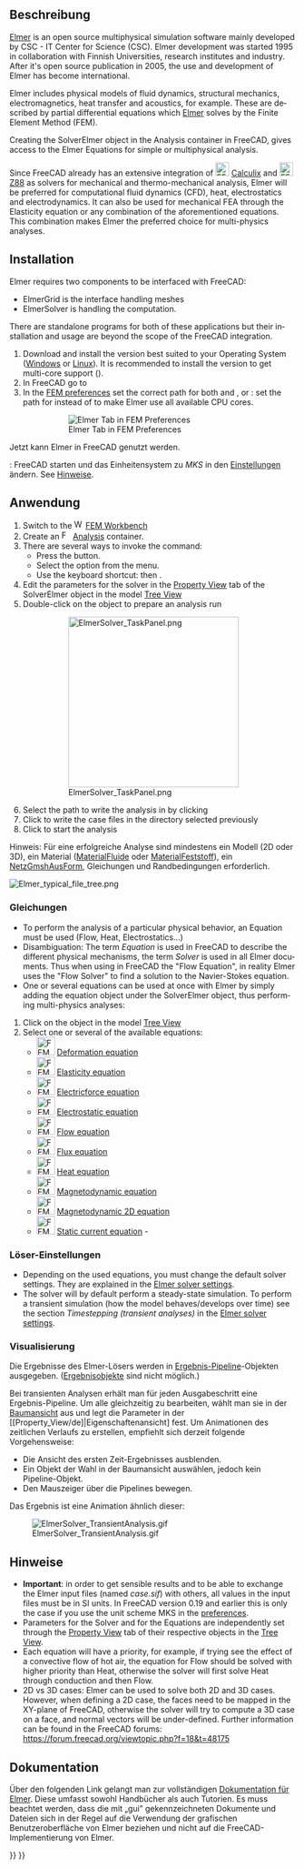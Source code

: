 <languages/>

{{Docnav/de
|[[FEM_SolverCalculixCcxtools/de|LöserCalculixCcxtools]]
|[[FEM_SolverMystran/de|LöserMystran]]
|[[FEM_Workbench/de|FEM]]
|IconL=FEM_SolverCalculixCcxtools.svg
|IconR=FEM_SolverMystran.svg
|IconC=Workbench_FEM.svg
}}

<div lang="en" dir="ltr" class="mw-content-ltr">
{{GuiCommand
|Name=FEM SolverElmer
|MenuLocation=Solver → Solver Elmer
|Workbenches=[[FEM_Workbench|FEM]]
|Shortcut={{KEY|S}} {{KEY|E}}
|SeeAlso=[[FEM_SolverElmer_SolverSettings|FEM SolverElmer SolverSettings]], [[FEM_SolverCalculixCcxtools|FEM Solver CalculixCxxtools]], [[FEM_SolverZ88|FEM Solver Z88]], [[FEM_tutorial|FEM tutorial]]
}}
</div>

<span id="Description"></span>
==Beschreibung==

<div lang="en" dir="ltr" class="mw-content-ltr">
[https://www.elmerfem.org Elmer] is an open source multiphysical simulation software mainly developed by CSC - IT Center for Science (CSC). Elmer development was started 1995 in collaboration with Finnish Universities, research institutes and industry. After it's open source publication in 2005, the use and development of Elmer has become international.
</div>

<div lang="en" dir="ltr" class="mw-content-ltr">
Elmer includes physical models of fluid dynamics, structural mechanics, electromagnetics, heat transfer and acoustics, for example. These are described by partial differential equations which [https://www.csc.fi/web/elmer Elmer] solves by the Finite Element Method (FEM).
</div>

<div lang="en" dir="ltr" class="mw-content-ltr">
Creating the SolverElmer object in the Analysis container in FreeCAD, gives access to the Elmer Equations for simple or multiphysical analysis.
</div>

<div lang="en" dir="ltr" class="mw-content-ltr">
Since FreeCAD already has an extensive integration of [[Image:FEM_SolverCalculiX.svg|24px|link=FEM_SolverCalculixCcxtools]] [[FEM_SolverCalculixCcxtools|Calculix]] and [[Image:FEM_SolverZ88.svg|24px|link=FEM_SolverZ88]] [[FEM_SolverZ88|Z88]] as solvers for mechanical and thermo-mechanical analysis, Elmer will be preferred for computational fluid dynamics (CFD), heat, electrostatics and electrodynamics. It can also be used for mechanical FEA through the Elasticity equation or any combination of the aforementioned equations. This combination makes Elmer the preferred choice for multi-physics analyses.
</div>

==Installation==

<div lang="en" dir="ltr" class="mw-content-ltr">
Elmer requires two components to be interfaced with FreeCAD:
* ElmerGrid is the interface handling meshes
* ElmerSolver is handling the computation. 
There are standalone programs for both of these applications but their installation and usage are beyond the scope of the FreeCAD integration.
</div>

<div lang="en" dir="ltr" class="mw-content-ltr">
# Download and install the version best suited to your Operating System ([https://www.nic.funet.fi/pub/sci/physics/elmer/bin/windows/ Windows] or [https://www.nic.funet.fi/pub/sci/physics/elmer/bin/linux/Readme1st.txt Linux]). It is recommended to install the {{incode|mpi}} version to get multi-core support ({{Version|0.21}}).
# In FreeCAD go to {{MenuCommand|Edit → Preferences → FEM → Elmer}}
# In the [[FEM_Preferences#Elmer|FEM preferences]] set the correct path for both {{incode|ElmerGrid}} and {{incode|ElmerSolver}}, or {{VersionPlus|0.21}}: set the path for {{incode|ElmerSolver_mpi}} instead of {{incode|ElmerSolver}} to make Elmer use all available CPU cores.
#: [[Image:Preferences-ElmerPath.png|Elmer Tab in FEM Preferences]]
#: {{Caption|Elmer preferences dialog menu showing fields to locate important Elmer binaries on Windows OS}}
</div>

Jetzt kann Elmer in FreeCAD genutzt werden.

{{VersionMinus/de|0.19}}: FreeCAD starten und das Einheitensystem zu ''MKS'' in den [[Preferences_Editor/de#Einheiten|Einstellungen]] ändern. See [[#Notes|Hinweise]].

<span id="Usage"></span>
==Anwendung==

<div lang="en" dir="ltr" class="mw-content-ltr">
# Switch to the [[Image:Workbench_FEM.svg|16px]] [[FEM_Workbench|FEM Workbench]]
# Create an [[Image:FEM_Analysis.svg|16px]] [[FEM_Analysis|Analysis]] container.
# There are several ways to invoke the command:
#* Press the {{Button|[[Image:FEM_SolverElmer.svg|16px]] [[FEM_SolverElmer|Solver Elmer]]}} button.
#* Select the {{MenuCommand|Solve → [[Image:FEM_SolverElmer.svg|16px]] Solver Elmer}} option from the menu.
#* Use the keyboard shortcut: {{KEY|S}} then {{KEY|E}}.
# Edit the parameters for the solver in the [[Property_View|Property View]] {{Button|Data}} tab of the SolverElmer object in the model [[Tree_View|Tree View]]
# Double-click on the {{KEY|[[Image:FEM_SolverElmer.svg|16px]] SolverElmer}} object to prepare an analysis run
#: [[Image:ElmerSolver TaskPanel.png|300px]]
#: {{Caption|Dialog box to run an Elmer analysis}}
# Select the path to write the analysis in by clicking {{Button|…}}
# Click {{Button|Write}} to write the case files in the directory selected previously
# Click {{Button|Run}} to start the analysis
</div>

Hinweis: Für eine erfolgreiche Analyse sind mindestens ein Modell (2D oder 3D), ein Material ([[FEM_MaterialFluid/de|MaterialFluide]] oder [[FEM_MaterialSolid/de|MaterialFeststoff]]), ein [[FEM_MeshGmshFromShape/de|NetzGmshAusForm]], Gleichungen und Randbedingungen erforderlich.

[[Image:Elmer_typical_file_tree.png]]
{{Caption|Beispiel einer  [[Tree_view/de|Baumansicht]], wenn der Löser für Elmer aktiviert ist}}

<span id="Equations"></span>
===Gleichungen===

<div lang="en" dir="ltr" class="mw-content-ltr">
* To perform the analysis of a particular physical behavior, an Equation must be used (Flow, Heat, Electrostatics…)
* Disambiguation: The term ''Equation'' is used in FreeCAD to describe the different physical mechanisms, the term ''Solver'' is used in all Elmer documents. Thus when using in FreeCAD the "Flow Equation", in reality Elmer uses the "Flow Solver" to find a solution to the Navier-Stokes equation.
* One or several equations can be used at once with Elmer by simply adding the equation object under the SolverElmer object, thus performing multi-physics analyses:
</div>

<div lang="en" dir="ltr" class="mw-content-ltr">
# Click on the {{KEY|[[Image:FEM_SolverElmer.svg|22px]] SolverElmer}} object in the model [[Tree_View|Tree View]]
# Select one or several of the available equations:
#* [[Image:FEM_EquationDeformation.svg|32px]] [[FEM_EquationDeformation|Deformation equation]]
#* [[Image:FEM_EquationElasticity.svg|32px]] [[FEM_EquationElasticity|Elasticity equation]]
#* [[Image:FEM_EquationElectricforce.svg|32px]] [[FEM_EquationElectricforce|Electricforce equation]]
#* [[Image:FEM_EquationElectrostatic.svg|32px]] [[FEM_EquationElectrostatic|Electrostatic equation]]
#* [[Image:FEM_EquationFlow.svg|32px]] [[FEM_EquationFlow|Flow equation]]
#* [[Image:FEM_EquationFlux.svg|32px]] [[FEM_EquationFlux|Flux equation]]
#* [[Image:FEM_EquationHeat.svg|32px]] [[FEM_EquationHeat|Heat equation]]
#* [[Image:FEM_EquationMagnetodynamic.svg|32px]] [[FEM_EquationMagnetodynamic|Magnetodynamic equation]]
#* [[Image:FEM_EquationMagnetodynamic2D.svg|32px]] [[FEM_EquationMagnetodynamic2D|Magnetodynamic 2D equation]]
#* [[Image:FEM_EquationStaticCurrent.svg|32px]] [[FEM_EquationStaticCurrent|Static current equation]] - {{Version|1.1}}
</div>

<span id="Solver_Settings"></span>
===Löser-Einstellungen===

<div lang="en" dir="ltr" class="mw-content-ltr">
* Depending on the used equations, you must change the default solver settings. They are explained in the [[FEM_SolverElmer_SolverSettings|Elmer solver settings]].
* The solver will by default perform a steady-state simulation. To perform a transient simulation (how the model behaves/develops over time) see the section ''Timestepping (transient analyses)'' in the [[FEM_SolverElmer_SolverSettings#Timestepping_(transient_analyses)|Elmer solver settings]].
</div>

<span id="Visualization"></span>
===Visualisierung===

Die Ergebnisse des Elmer-Lösers werden in [[FEM_PostPipelineFromResult/de|Ergebnis-Pipeline]]-Objekten ausgegeben. ([[FEM_ResultShow/de|Ergebnisobjekte]] sind nicht möglich.)

{{Version/de|0.21}}

Bei transienten Analysen erhält man für jeden Ausgabeschritt eine Ergebnis-Pipeline. Um alle gleichzeitig zu bearbeiten, wählt man sie in der [[Tree_View/de|Baumansicht]] aus und legt die Parameter in der [[Property_View/de]|Eigenschaftenansicht] fest.
Um Animationen des zeitlichen Verlaufs zu erstellen, empfiehlt sich derzeit folgende Vorgehensweise:
* Die Ansicht des ersten Zeit-Ergebnisses ausblenden.
* Ein Objekt der Wahl in der Baumansicht auswählen, jedoch kein Pipeline-Objekt.
* Den Mauszeiger über die Pipelines bewegen.

Das Ergebnis ist eine Animation ähnlich dieser:

[[Image:ElmerSolver_TransientAnalysis.gif]]

<span id="Notes"></span>
==Hinweise==

<div lang="en" dir="ltr" class="mw-content-ltr">
* '''Important''': in order to get sensible results and to be able to exchange the Elmer input files (named ''case.sif'') with others, all values in the input files must be in SI units. In FreeCAD version 0.19 and earlier this is only the case if you use the unit scheme MKS in the [[Preferences_Editor#Units|preferences]].
* Parameters for the Solver and for the Equations are independently set through the [[Property_View|Property View]] {{KEY|Data}} tab of their respective objects in the [[Tree_View|Tree View]].
* Each equation will have a priority, for example, if trying see the effect of a convective flow of hot air, the equation for Flow should be solved with higher priority than Heat, otherwise the solver will first solve Heat through conduction and then Flow.
* 2D vs 3D cases: Elmer can be used to solve both 2D and 3D cases. However, when defining a 2D case, the faces need to be mapped in the XY-plane of FreeCAD, otherwise the solver will try to compute a 3D case on a face, and normal vectors will be under-defined. Further information can be found in the FreeCAD forums: https://forum.freecad.org/viewtopic.php?f=18&t=48175
</div>

<span id="Documentation"></span>
==Dokumentation==

Über den folgenden Link gelangt man zur vollständigen [https://www.nic.funet.fi/pub/sci/physics/elmer/doc/ Dokumentation für Elmer]. Diese umfasst sowohl Handbücher als auch Tutorien. Es muss beachtet werden, dass die mit „gui” gekennzeichneten Dokumente und Dateien sich in der Regel auf die Verwendung der grafischen Benutzeroberfläche von Elmer beziehen und nicht auf die FreeCAD-Implementierung von Elmer.


{{Docnav/de
|[[FEM_SolverCalculixCcxtools/de|LöserCalculixCcxtools]]
|[[FEM_SolverMystran/de|LöserMystran]]
|[[FEM_Workbench/de|FEM]]
|IconL=FEM_SolverCalculixCcxtools.svg
|IconR=FEM_SolverMystran.svg
|IconC=Workbench_FEM.svg
}}

{{FEM_Tools_navi{{#translation:}}}}
{{Userdocnavi{{#translation:}}}}